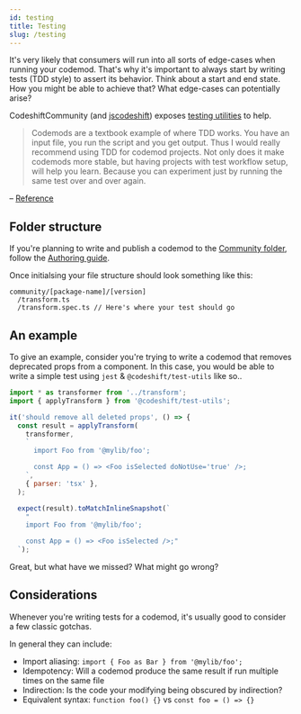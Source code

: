 ```yaml
---
id: testing
title: Testing
slug: /testing
---
```


It's very likely that consumers will run into all sorts of edge-cases when running your codemod. That's why it's important to always start by writing tests (TDD style) to assert its behavior.
Think about a start and end state. How you might be able to achieve that? What edge-cases can potentially arise?

CodeshiftCommunity (and [jscodeshift](https://github.com/facebook/jscodeshift#unit-testing)) exposes [testing utilities](/docs/api/test-utils) to help.

> Codemods are a textbook example of where TDD works. You have an input file, you run the script and you get output. Thus I would really recommend using TDD for codemod projects.
> Not only does it make codemods more stable, but having projects with test workflow setup, will help you learn.
> Because you can experiment just by running the same test over and over again.

– [Reference](https://katilius.dev/writing-js-codemods/#setting-up-codemod-project-for-tdd-workflow)

## Folder structure

If you're planning to write and publish a codemod to the [Community folder](https://github.com/CodeshiftCommunity/CodeshiftCommunity/tree/main/community), follow the [Authoring guide](/docs/authoring#initializing).

Once initialsing your file structure should look something like this:

```
community/[package-name]/[version]
  /transform.ts
  /transform.spec.ts // Here's where your test should go
```

## An example

To give an example, consider you're trying to write a codemod that removes deprecated props from a component.
In this case, you would be able to write a simple test using `jest` & `@codeshift/test-utils` like so..

```jsx
import * as transformer from '../transform';
import { applyTransform } from '@codeshift/test-utils';

it('should remove all deleted props', () => {
  const result = applyTransform(
    transformer,
    `
      import Foo from '@mylib/foo';

      const App = () => <Foo isSelected doNotUse='true' />;
    `,
    { parser: 'tsx' },
  );

  expect(result).toMatchInlineSnapshot(`
    "
    import Foo from '@mylib/foo';

    const App = () => <Foo isSelected />;"
  `);
```

Great, but what have we missed? What might go wrong?

## Considerations

Whenever you're writing tests for a codemod, it's usually good to consider a few classic gotchas.

In general they can include:

- Import aliasing: `import { Foo as Bar } from '@mylib/foo';`
- Idempotency: Will a codemod produce the same result if run multiple times on the same file
- Indirection: Is the code your modifying being obscured by indirection?
- Equivalent syntax: `function foo() {}` vs `const foo = () => {}`
